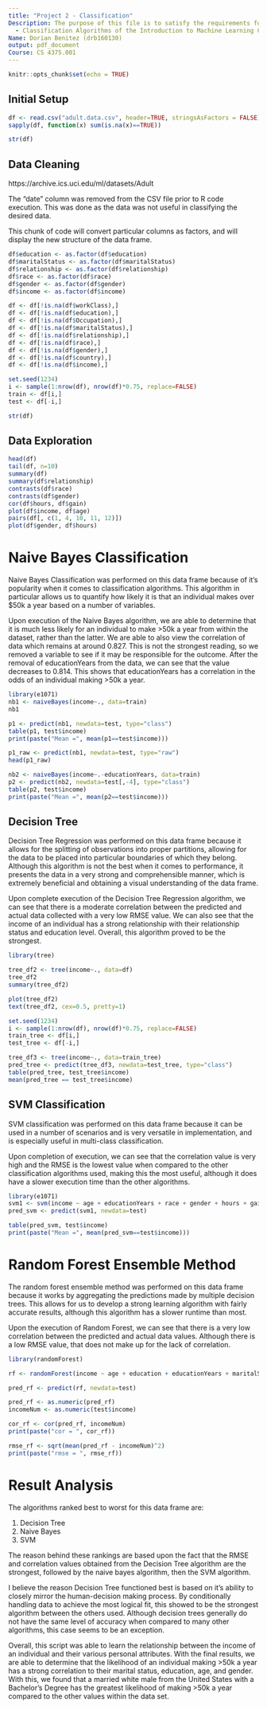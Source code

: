 ```yaml
---
title: "Project 2 - Classification"
Description: The purpose of this file is to satisfy the requirements for Project 2
  - Classification Algorithms of the Introduction to Machine Learning Course.
Name: Dorian Benitez (drb160130)
output: pdf_document
Course: CS 4375.001
---
```


```r
knitr::opts_chunk$set(echo = TRUE)
```


## Initial Setup

```r
df <- read.csv("adult.data.csv", header=TRUE, stringsAsFactors = FALSE)
sapply(df, function(x) sum(is.na(x)==TRUE))

str(df)
```


## Data Cleaning

https://archive.ics.uci.edu/ml/datasets/Adult

The "date" column was removed from the CSV file prior to R code execution. This was done as the data was not useful in classifying the desired data.

This chunk of code will convert particular columns as factors, and will display the new structure of the data frame.

```r
df$education <- as.factor(df$education)
df$maritalStatus <- as.factor(df$maritalStatus)
df$relationship <- as.factor(df$relationship)
df$race <- as.factor(df$race)
df$gender <- as.factor(df$gender)
df$income <- as.factor(df$income)

df <- df[!is.na(df$workClass),]
df <- df[!is.na(df$education),]
df <- df[!is.na(df$Occupation),]
df <- df[!is.na(df$maritalStatus),]
df <- df[!is.na(df$relationship),]
df <- df[!is.na(df$race),]
df <- df[!is.na(df$gender),]
df <- df[!is.na(df$country),]
df <- df[!is.na(df$income),]

set.seed(1234)
i <- sample(1:nrow(df), nrow(df)*0.75, replace=FALSE)
train <- df[i,]
test <- df[-i,]

str(df)
```


## Data Exploration

```r
head(df)
tail(df, n=10)
summary(df)
summary(df$relationship)
contrasts(df$race)
contrasts(df$gender)
cor(df$hours, df$gain)
plot(df$income, df$age)
pairs(df[, c(1, 4, 10, 11, 12)])
plot(df$gender, df$hours)
```



# Naive Bayes Classification

Naive Bayes Classification was performed on this data frame because of it's popularity when it comes to classification algorithms. This algorithm in particular allows us to quantify how likely it is that an individual makes over $50k a year based on a number of variables. 

Upon execution of the Naive Bayes algorithm, we are able to determine that it is much less likely for an individual to make >50k a year from within the dataset, rather than the latter. We are able to also view the correlation of data which remains at around 0.827. This is not the strongest reading, so we removed a variable to see if it may be responsible for the outcome. After the removal of educationYears from the data, we can see that the value decreases to 0.814. This shows that educationYears has a correlation in the odds of an individual making >50k a year.

```r
library(e1071)
nb1 <- naiveBayes(income~., data=train)
nb1

p1 <- predict(nb1, newdata=test, type="class")
table(p1, test$income)
print(paste("Mean =", mean(p1==test$income)))

p1_raw <- predict(nb1, newdata=test, type="raw")
head(p1_raw)

nb2 <- naiveBayes(income~.-educationYears, data=train)
p2 <- predict(nb2, newdata=test[,-4], type="class")
table(p2, test$income)
print(paste("Mean =", mean(p2==test$income)))
```


## Decision Tree

Decision Tree Regression was performed on this data frame because it allows for the splitting of observations into proper partitions, allowing for the data to be placed into particular boundaries of which they belong. Although this algorithm is not the best when it comes to performance, it presents the data in a very strong and comprehensible manner, which is extremely beneficial and obtaining a visual understanding of the data frame.

Upon complete execution of the Decision Tree Regression algorithm, we can see that there is a moderate correlation between the predicted and actual data collected with a very low RMSE value. We can also see that the income of an individual has a strong relationship with their relationship status and education level. Overall, this algorithm proved to be the strongest.

```r
library(tree)

tree_df2 <- tree(income~., data=df)
tree_df2
summary(tree_df2)

plot(tree_df2)
text(tree_df2, cex=0.5, pretty=1)

set.seed(1234)
i <- sample(1:nrow(df), nrow(df)*0.75, replace=FALSE)
train_tree <- df[i,]
test_tree <- df[-i,]

tree_df3 <- tree(income~., data=train_tree)
pred_tree <- predict(tree_df3, newdata=test_tree, type="class")
table(pred_tree, test_tree$income)
mean(pred_tree == test_tree$income)
```


## SVM Classification

SVM classification was performed on this data frame because it can be used in a number of scenarios and is very versatile in implementation, and is especially useful in multi-class classification. 

Upon completion of execution, we can see that the correlation value is very high and the RMSE is the lowest value when compared to the other classification algorithms used, making this the most useful, although it does have a slower execution time than the other algorithms.

```r
library(e1071)
svm1 <- svm(income ~ age + educationYears + race + gender + hours + gain + loss, data=train, kernel="linear", cost=10, scale=TRUE)
pred_svm <- predict(svm1, newdata=test)

table(pred_svm, test$income)
print(paste("Mean =", mean(pred_svm==test$income)))
```


# Random Forest Ensemble Method

The random forest ensemble method was performed on this data frame because it works by aggregating the predictions made by multiple decision trees. This allows for us to develop a strong learning algorithm with fairly accurate results, although this algorithm has a slower runtime than most.

Upon the execution of Random Forest, we can see that there is a very low correlation between the predicted and actual data values. Although there is a low RMSE value, that does not make up for the lack of correlation. 

```r
library(randomForest)

rf <- randomForest(income ~ age + education + educationYears + maritalStatus + relationship + race + gender + gain + loss + hours, data=train, imporance=TRUE)

pred_rf <- predict(rf, newdata=test)

pred_rf <- as.numeric(pred_rf)
incomeNum <- as.numeric(test$income)

cor_rf <- cor(pred_rf, incomeNum)
print(paste("cor = ", cor_rf))

rmse_rf <- sqrt(mean(pred_rf - incomeNum)^2)
print(paste("rmse = ", rmse_rf))
```


# Result Analysis

The algorithms ranked best to worst for this data frame are:

  1. Decision Tree
  2. Naive Bayes
  3. SVM
  
The reason behind these rankings are based upon the fact that the RMSE and correlation values obtained from the Decision Tree algorithm are the strongest, followed by the naive bayes algorithm, then the SVM algorithm. 

I believe the reason Decision Tree functioned best is based on it's ability to closely mirror the human-decision making process. By conditionally handling data to achieve the most logical fit, this showed to be the strongest algorithm between the others used. Although decision trees generally do not have the same level of accuracy when compared to many other algorithms, this case seems to be an exception.

Overall, this script was able to learn the relationship between the income of an individual and their various personal attributes. With the final results, we are able to determine that the likelihood of an individual making >50k a year has a strong correlation to their marital status, education, age, and gender. With this, we found that a married white male from the United States with a Bachelor's Degree has the greatest likelihood of making >50k a year compared to the other values within the data set. 

